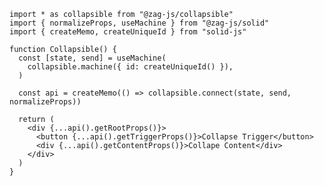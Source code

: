 ```tsx
import * as collapsible from "@zag-js/collapsible"
import { normalizeProps, useMachine } from "@zag-js/solid"
import { createMemo, createUniqueId } from "solid-js"

function Collapsible() {
  const [state, send] = useMachine(
    collapsible.machine({ id: createUniqueId() }),
  )

  const api = createMemo(() => collapsible.connect(state, send, normalizeProps))

  return (
    <div {...api().getRootProps()}>
      <button {...api().getTriggerProps()}>Collapse Trigger</button>
      <div {...api().getContentProps()}>Collape Content</div>
    </div>
  )
}
```
